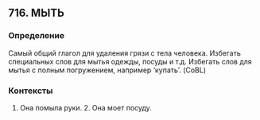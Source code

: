 ## 716. МЫТЬ
### Определение
Самый общий глагол для удаления грязи с тела человека. Избегать специальных слов для мытья одежды, посуды и т.д. Избегать слов для мытья с полным погружением, например ‘купать’. (CoBL)

### Контексты
1. Она помыла руки. 2. Она моет посуду.

